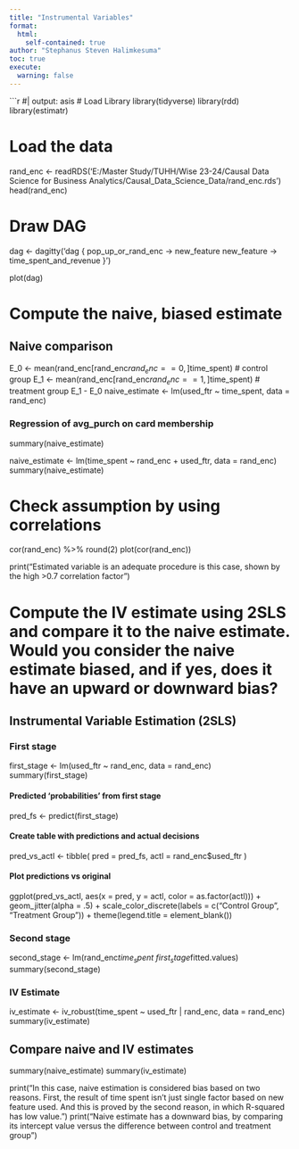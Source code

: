 ```yaml
---
title: "Instrumental Variables"
format:
  html:
    self-contained: true
author: "Stephanus Steven Halimkesuma"
toc: true
execute:
  warning: false
---
```



```r
#| output: asis
# Load Library
library(tidyverse)
library(rdd)
library(estimatr)


# Load the data
rand_enc <- readRDS('E:/Master Study/TUHH/Wise 23-24/Causal Data Science for Business Analytics/Causal_Data_Science_Data/rand_enc.rds')
head(rand_enc)

# Draw DAG
dag <- dagitty('dag {
  pop_up_or_rand_enc -> new_feature
  new_feature -> time_spent_and_revenue
}')

plot(dag)

# Compute the naive, biased estimate
## Naive comparison
E_0 <- mean(rand_enc[rand_enc$rand_enc==0, ]$time_spent) # control group
E_1 <- mean(rand_enc[rand_enc$rand_enc==1, ]$time_spent) # treatment group
E_1 - E_0
naive_estimate <- lm(used_ftr ~ time_spent, data = rand_enc)

### Regression of avg_purch on card membership
summary(naive_estimate)

naive_estimate <- lm(time_spent ~ rand_enc + used_ftr, data = rand_enc)
summary(naive_estimate)


# Check assumption by using correlations
cor(rand_enc) %>% round(2)
plot(cor(rand_enc))

print("Estimated variable is an adequate procedure is this case, shown by the high >0.7 correlation factor")

# Compute the IV estimate using 2SLS and compare it to the naive estimate. Would you consider the naive estimate biased, and if yes, does it have an upward or downward bias?
## Instrumental Variable Estimation (2SLS)
### First stage
first_stage <- lm(used_ftr ~ rand_enc, data = rand_enc)
summary(first_stage)

#### Predicted 'probabilities' from first stage
pred_fs <- predict(first_stage)

#### Create table with predictions and actual decisions
pred_vs_actl <- tibble(
  pred = pred_fs,
  actl = rand_enc$used_ftr
)

#### Plot predictions vs original
ggplot(pred_vs_actl, aes(x = pred, y = actl, color = as.factor(actl))) +
  geom_jitter(alpha = .5) +
  scale_color_discrete(labels = c("Control Group", "Treatment Group")) +
  theme(legend.title = element_blank())

### Second stage
second_stage <- lm(rand_enc$time_spent ~ first_stage$fitted.values)
summary(second_stage)

### IV Estimate
iv_estimate <- iv_robust(time_spent ~ used_ftr | rand_enc, data = rand_enc)
summary(iv_estimate)

## Compare naive and IV estimates
summary(naive_estimate)
summary(iv_estimate)

print("In this case, naive estimation is considered bias based on two reasons. First, the result of time spent isn't just single factor based on new feature used. And this is proved by the second reason, in which R-squared has low value.")
print("Naive estimate has a downward bias, by comparing its intercept value versus the difference between control and treatment group")